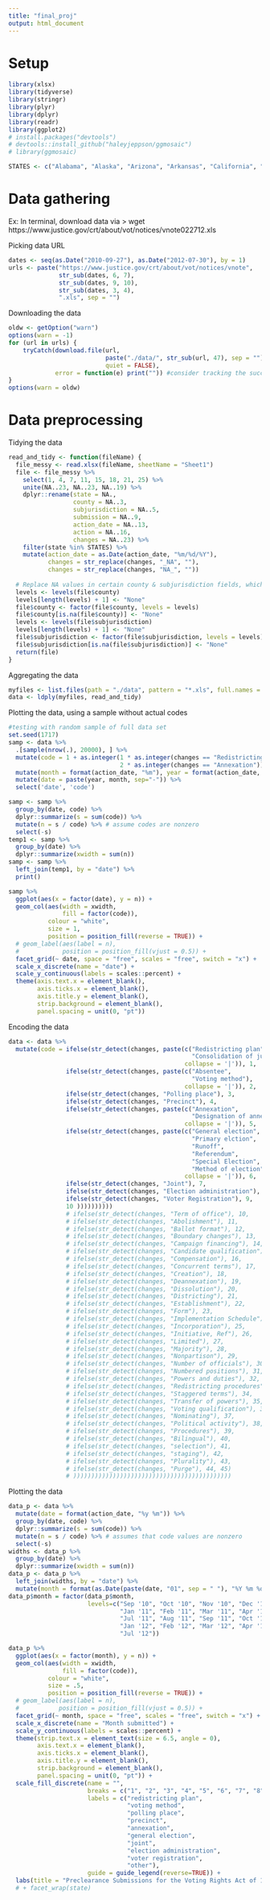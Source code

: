 ```yaml
---
title: "final_proj"
output: html_document
---
```


# Setup
```r
library(xlsx)
library(tidyverse)
library(stringr)
library(plyr)
library(dplyr)
library(readr)
library(ggplot2)
# install.packages("devtools")
# devtools::install_github("haleyjeppson/ggmosaic")
# library(ggmosaic)

STATES <- c("Alabama", "Alaska", "Arizona", "Arkansas", "California", "Colorado", "Connecticut", "Delaware", "Florida", "Georgia", "Hawaii", "Idaho", "Illinois", "Indiana", "Iowa", "Kansas", "Kentucky", "Louisiana", "Maine", "Maryland", "Massachusetts", "Michigan", "Minnesota", "Mississippi", "Missouri", "Montana", "Nebraska", "Nevada", "New Hampshire", "New Jersey", "New Mexico", "New York", "North Carolina", "North Dakota", "Ohio", "Oklahoma", "Oregon", "Pennsylvania", "Rhode Island", "South Carolina", "South Dakota", "Tennessee", "Texas", "Utah", "Vermont", "Virginia", "Washington", "West Virginia", "Wisconsin", "Wyoming")
```

# Data gathering
Ex: In terminal, download data via
> wget https://www.justice.gov/crt/about/vot/notices/vnote022712.xls

Picking data URL
```r
dates <- seq(as.Date("2010-09-27"), as.Date("2012-07-30"), by = 1)
urls <- paste("https://www.justice.gov/crt/about/vot/notices/vnote",
              str_sub(dates, 6, 7),
              str_sub(dates, 9, 10),
              str_sub(dates, 3, 4),
              ".xls", sep = "")
```

Downloading the data
```r
oldw <- getOption("warn")
options(warn = -1)
for (url in urls) {
    tryCatch(download.file(url,
                           paste("./data/", str_sub(url, 47), sep = ""),
                           quiet = FALSE),
             error = function(e) print("")) #consider tracking the successful urls   
}
options(warn = oldw)
```

# Data preprocessing

Tidying the data
```r
read_and_tidy <- function(fileName) {
  file_messy <- read.xlsx(fileName, sheetName = "Sheet1")
  file <- file_messy %>%
    select(1, 4, 7, 11, 15, 18, 21, 25) %>%
    unite(NA..23, NA..23, NA..19) %>%
    dplyr::rename(state = NA.,
                  county = NA..3,
                  subjurisdiction = NA..5,
                  submission = NA..9,
                  action_date = NA..13,
                  action = NA..16,
                  changes = NA..23) %>%
    filter(state %in% STATES) %>%
    mutate(action_date = as.Date(action_date, "%m/%d/%Y"),
           changes = str_replace(changes, "_NA", ""),
           changes = str_replace(changes, "NA_", ""))
  
  # Replace NA values in certain county & subjurisdiction fields, which threw errors when working through Ubuntu
  levels <- levels(file$county)
  levels[length(levels) + 1] <- "None"
  file$county <- factor(file$county, levels = levels)
  file$county[is.na(file$county)] <- "None"
  levels <- levels(file$subjurisdiction)
  levels[length(levels) + 1] <- "None"
  file$subjurisdiction <- factor(file$subjurisdiction, levels = levels)
  file$subjurisdiction[is.na(file$subjurisdiction)] <- "None"
  return(file)
}
```

Aggregating the data
```r
myfiles <- list.files(path = "./data", pattern = "*.xls", full.names = TRUE)
data <- ldply(myfiles, read_and_tidy)
```

Plotting the data, using a sample without actual codes
```r
#testing with random sample of full data set
set.seed(1717)
samp <- data %>%
  .[sample(nrow(.), 20000), ] %>%
  mutate(code = 1 + as.integer(1 * as.integer(changes == "Redistricting plan") +
                               2 * as.integer(changes == "Annexation"))) %>%
  mutate(month = format(action_date, "%m"), year = format(action_date, "%Y")) %>%
  mutate(date = paste(year, month, sep="-")) %>%
  select('date', 'code')

samp <- samp %>%
  group_by(date, code) %>%
  dplyr::summarize(s = sum(code)) %>%
  mutate(n = s / code) %>% # assume codes are nonzero
  select(-s)
temp1 <- samp %>%
  group_by(date) %>%
  dplyr::summarize(xwidth = sum(n))
samp <- samp %>%
  left_join(temp1, by = "date") %>%
  print()

samp %>%
  ggplot(aes(x = factor(date), y = n)) +
  geom_col(aes(width = xwidth,
               fill = factor(code)),
           colour = "white",
           size = 1,
           position = position_fill(reverse = TRUE)) +
  # geom_label(aes(label = n),
  #            position = position_fill(vjust = 0.5)) +
  facet_grid(~ date, space = "free", scales = "free", switch = "x") +
  scale_x_discrete(name = "date") +
  scale_y_continuous(labels = scales::percent) +
  theme(axis.text.x = element_blank(),
        axis.ticks.x = element_blank(),
        axis.title.y = element_blank(),
        strip.background = element_blank(),
        panel.spacing = unit(0, "pt"))
```

Encoding the data
```r
data <- data %>%
  mutate(code = ifelse(str_detect(changes, paste(c("Redistricting plan",
                                                   "Consolidation of jurisdiction"),
                                                 collapse = '|')), 1,
                ifelse(str_detect(changes, paste(c("Absentee",
                                                   "Voting method"),
                                                 collapse = '|')), 2,
                ifelse(str_detect(changes, "Polling place"), 3,
                ifelse(str_detect(changes, "Precinct"), 4,
                ifelse(str_detect(changes, paste(c("Annexation",
                                                   "Designation of annexed area to election district"),
                                                 collapse = '|')), 5,
                ifelse(str_detect(changes, paste(c("General election",
                                                   "Primary elction",
                                                   "Runoff",
                                                   "Referendum",
                                                   "Special Election",
                                                   "Method of election"),
                                                 collapse = '|')), 6,
                ifelse(str_detect(changes, "Joint"), 7,
                ifelse(str_detect(changes, "Election administration"), 8,
                ifelse(str_detect(changes, "Voter Registration"), 9,
                10 ))))))))))
                # ifelse(str_detect(changes, "Term of office"), 10,
                # ifelse(str_detect(changes, "Abolishment"), 11,
                # ifelse(str_detect(changes, "Ballot format"), 12,
                # ifelse(str_detect(changes, "Boundary changes"), 13,
                # ifelse(str_detect(changes, "Campaign financing"), 14,
                # ifelse(str_detect(changes, "Candidate qualification"), 15,
                # ifelse(str_detect(changes, "Compensation"), 16,
                # ifelse(str_detect(changes, "Concurrent terms"), 17,
                # ifelse(str_detect(changes, "Creation"), 18,
                # ifelse(str_detect(changes, "Deannexation"), 19,
                # ifelse(str_detect(changes, "Dissolution"), 20,
                # ifelse(str_detect(changes, "Districting"), 21,
                # ifelse(str_detect(changes, "Establishment"), 22,
                # ifelse(str_detect(changes, "Form"), 23,
                # ifelse(str_detect(changes, "Implementation Schedule"), 24,
                # ifelse(str_detect(changes, "Incorporation"), 25,
                # ifelse(str_detect(changes, "Initiative, Ref"), 26,
                # ifelse(str_detect(changes, "Limited"), 27,
                # ifelse(str_detect(changes, "Majority"), 28,
                # ifelse(str_detect(changes, "Nonpartison"), 29,
                # ifelse(str_detect(changes, "Number of officials"), 30,
                # ifelse(str_detect(changes, "Numbered positions"), 31,
                # ifelse(str_detect(changes, "Powers and duties"), 32,
                # ifelse(str_detect(changes, "Redistricting procedures"), 33,
                # ifelse(str_detect(changes, "Staggered terms"), 34,
                # ifelse(str_detect(changes, "Transfer of powers"), 35,
                # ifelse(str_detect(changes, "Voting qualification"), 36,
                # ifelse(str_detect(changes, "Nominating"), 37,
                # ifelse(str_detect(changes, "Political activity"), 38,
                # ifelse(str_detect(changes, "Procedures"), 39,
                # ifelse(str_detect(changes, "Bilingual"), 40,
                # ifelse(str_detect(changes, "selection"), 41,
                # ifelse(str_detect(changes, "staging"), 42,
                # ifelse(str_detect(changes, "Plurality"), 43,
                # ifelse(str_detect(changes, "Purge"), 44, 45)
                # ))))))))))))))))))))))))))))))))))))))))))))
```

Plotting the data
```r
data_p <- data %>%
  mutate(date = format(action_date, "%y %m")) %>%
  group_by(date, code) %>%
  dplyr::summarize(s = sum(code)) %>%
  mutate(n = s / code) %>% # assumes that code values are nonzero
  select(-s)
widths <- data_p %>%
  group_by(date) %>%
  dplyr::summarize(xwidth = sum(n))
data_p <- data_p %>%
  left_join(widths, by = "date") %>%
  mutate(month = format(as.Date(paste(date, "01", sep = " "), "%Y %m %d"), "%b '%y"))
data_p$month = factor(data_p$month,
                      levels=c("Sep '10", "Oct '10", "Nov '10", "Dec '10",
                               "Jan '11", "Feb '11", "Mar '11", "Apr '11", "May '11", "Jun '11",
                               "Jul '11", "Aug '11", "Sep '11", "Oct '11", "Nov '11", "Dec '11",
                               "Jan '12", "Feb '12", "Mar '12", "Apr '12", "May '12", "Jun '12",
                               "Jul '12"))

data_p %>%
  ggplot(aes(x = factor(month), y = n)) +
  geom_col(aes(width = xwidth,
               fill = factor(code)),
           colour = "white",
           size = .5,
           position = position_fill(reverse = TRUE)) +
  # geom_label(aes(label = n),
  #           position = position_fill(vjust = 0.5)) +
  facet_grid(~ month, space = "free", scales = "free", switch = "x") +
  scale_x_discrete(name = "Month submitted") +
  scale_y_continuous(labels = scales::percent) +
  theme(strip.text.x = element_text(size = 6.5, angle = 0),
        axis.text.x = element_blank(),
        axis.ticks.x = element_blank(),
        axis.title.y = element_blank(),
        strip.background = element_blank(),
        panel.spacing = unit(0, "pt")) +
  scale_fill_discrete(name = "",
                      breaks = c("1", "2", "3", "4", "5", "6", "7", "8", "9", "10"),
                      labels = c("redistricting plan",
                                 "voting method",
                                 "polling place",
                                 "precinct",
                                 "annexation",
                                 "general election",
                                 "joint",
                                 "election administration",
                                 "voter registration",
                                 "other"),
                      guide = guide_legend(reverse=TRUE)) +
  labs(title = "Preclearance Submissions for the Voting Rights Act of 1965, Section 5")
  # + facet_wrap(state)
```